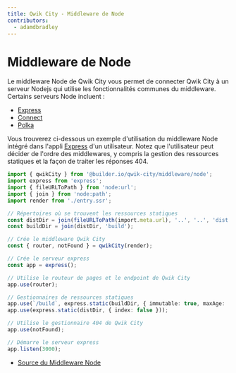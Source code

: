 ```yaml
---
title: Qwik City - Middleware de Node
contributors:
  - adamdbradley
---
```


# Middleware de Node

Le middleware Node de Qwik City vous permet de connecter Qwik City à un serveur Nodejs qui utilise les fonctionnalités communes du middleware. Certains serveurs Node incluent :

- [Express](https://expressjs.com/)
- [Connect](https://www.npmjs.com/package/connect)
- [Polka](https://www.npmjs.com/package/polka)

Vous trouverez ci-dessous un exemple d'utilisation du middleware Node intégré dans l'appli [Express](https://expressjs.com/) d'un utilisateur. Notez que l'utilisateur peut décider de l'ordre des middlewares, y compris la gestion des ressources statiques et la façon de traiter les réponses 404.

```typescript
import { qwikCity } from '@builder.io/qwik-city/middleware/node';
import express from 'express';
import { fileURLToPath } from 'node:url';
import { join } from 'node:path';
import render from './entry.ssr';

// Répertoires où se trouvent les ressources statiques
const distDir = join(fileURLToPath(import.meta.url), '..', '..', 'dist');
const buildDir = join(distDir, 'build');

// Crée le middleware Qwik City
const { router, notFound } = qwikCity(render);

// Crée le serveur express
const app = express();

// Utilise le routeur de pages et le endpoint de Qwik City
app.use(router);

// Gestionnaires de ressources statiques
app.use(`/build`, express.static(buildDir, { immutable: true, maxAge: '1y', index: false }));
app.use(express.static(distDir, { index: false }));

// Utilise le gestionnaire 404 de Qwik City
app.use(notFound);

// Démarre le serveur express
app.listen(3000);
```

- [Source du Middleware Node](https://github.com/BuilderIO/qwik/tree/main/packages/qwik-city/middleware/node/index.ts)
